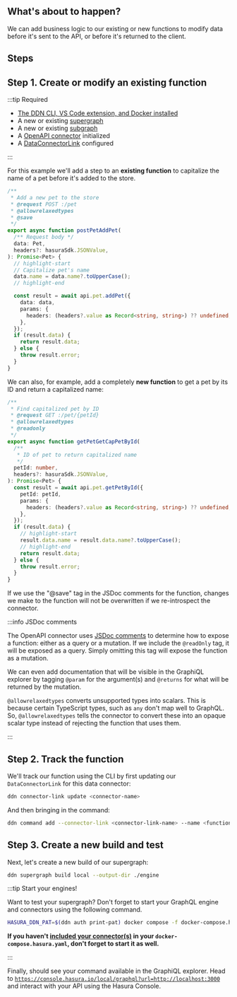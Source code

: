 
## What's about to happen?

We can add business logic to our existing or new functions to modify data before it's sent to the API, or before it's
returned to the client.

<Thumbnail src="/img/get-started/ERD/mutate-data.png" alt="Mutate data using your API" width="1000px" />

## Steps

## Step 1. Create or modify an existing function

:::tip Required

- [The DDN CLI, VS Code extension, and Docker installed](/getting-started/build/00-prerequisites.mdx)
- A new or existing [supergraph](/getting-started/build/01-init-supergraph.mdx)
- A new or existing [subgraph](/getting-started/build/02-init-subgraph.mdx)
- A [OpenAPI connector](/getting-started/build/03-connect-to-data/01-connect-a-source.mdx) initialized
- A [DataConnectorLink](/getting-started/build/03-connect-to-data/02-create-source-metadata.mdx) configured

:::

For this example we'll add a step to an **existing function** to capitalize the name of a pet before it's added to the
store.

```ts title="my_subgraph/connector/my_openapi/functions.ts"
/**
 * Add a new pet to the store
 * @request POST :/pet
 * @allowrelaxedtypes
 * @save
 */
export async function postPetAddPet(
  /** Request body */
  data: Pet,
  headers?: hasuraSdk.JSONValue,
): Promise<Pet> {
  // highlight-start
  // Capitalize pet's name
  data.name = data.name?.toUpperCase();
  // highlight-end

  const result = await api.pet.addPet({
    data: data,
    params: {
      headers: (headers?.value as Record<string, string>) ?? undefined,
    },
  });
  if (result.data) {
    return result.data;
  } else {
    throw result.error;
  }
}
```

We can also, for example, add a completely **new function** to get a pet by its ID and return a capitalized name:

```ts title="my_subgraph/connector/my_openapi/functions.ts"
/**
 * Find capitalized pet by ID
 * @request GET :/pet/{petId}
 * @allowrelaxedtypes
 * @readonly
 */
export async function getPetGetCapPetById(
  /**
   * ID of pet to return capitalized name
   */
  petId: number,
  headers?: hasuraSdk.JSONValue,
): Promise<Pet> {
  const result = await api.pet.getPetById({
    petId: petId,
    params: {
      headers: (headers?.value as Record<string, string>) ?? undefined,
    },
  });
  if (result.data) {
    // highlight-start
    result.data.name = result.data.name?.toUpperCase();
    // highlight-end
    return result.data;
  } else {
    throw result.error;
  }
}
```

If we use the "@save" tag in the JSDoc comments for the function, changes we make to the function will not be
overwritten if we re-introspect the connector.

:::info JSDoc comments

The OpenAPI connector uses [JSDoc comments](https://jsdoc.app/) to determine how to expose a function: either as a query
or a mutation. If we include the `@readOnly` tag, it will be exposed as a query. Simply omitting this tag will expose
the function as a mutation.

We can even add documentation that will be visible in the GraphiQL explorer by tagging `@param` for the argument(s) and
`@returns` for what will be returned by the mutation.

`@allowrelaxedtypes` converts unsupported types into scalars. This is because certain TypeScript types, such as `any`
don't map well to GraphQL. So, `@allowrelaxedtypes` tells the connector to convert these into an opaque scalar type
instead of rejecting the function that uses them.

:::

## Step 2. Track the function

We'll track our function using the CLI by first updating our `DataConnectorLink` for this data connector:

```bash
ddn connector-link update <connector-name>
```

And then bringing in the command:

```bash
ddn command add --connector-link <connector-link-name> --name <function-name> --subgraph my_subgraph
```

## Step 3. Create a new build and test

Next, let's create a new build of our supergraph:

```bash
ddn supergraph build local --output-dir ./engine
```

:::tip Start your engines!

Want to test your supergraph? Don't forget to start your GraphQL engine and connectors using the following command.

```bash title="From the root of your project, run:"
HASURA_DDN_PAT=$(ddn auth print-pat) docker compose -f docker-compose.hasura.yaml watch
```

**If you haven't [included your connector(s)](/getting-started/build/01-init-supergraph.mdx) in your
`docker-compose.hasura.yaml`, don't forget to start it as well.**

:::

Finally, should see your command available in the GraphiQL explorer. Head to
[`https://console.hasura.io/local/graphql?url=http://localhost:3000`](https://console.hasura.io/local/graphql?url=http://localhost:3000)
and interact with your API using the Hasura Console.

